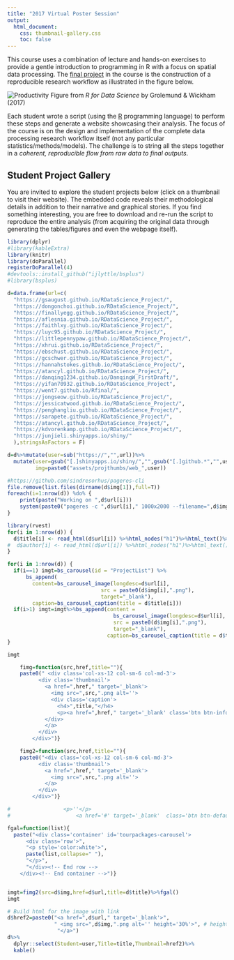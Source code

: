 ```yaml
---
title: "2017 Virtual Poster Session"
output:
  html_document:
    css: thumbnail-gallery.css
    toc: false
---
```


This course uses a combination of lecture and hands-on exercises to provide a gentle introduction to programming in R with a focus on spatial data processing. The [final project](Project.html) in the course is the construction of a reproducible research workflow as illustrated in the figure below.

![Productivity](00_CourseIntroduction/assets/data-science.png)
Figure from _R for Data Science_ by Grolemund & Wickham (2017)

Each student wrote a script (using the [R](https://www.r-project.org/) programming language) to perform these steps and generate a website showcasing their analysis. The focus of the course is on the design and implementation of the complete data processing research workflow itself (not any particular statistics/methods/models). The challenge is to string all the steps together in a _coherent, reproducible flow from raw data to final outputs_.  

## Student Project Gallery

You are invited to explore the student projects below (click on a thumbnail to visit their website).  The embedded code reveals their methodological details in addition to their narrative and graphical stories.   If you find something interesting, you are free to download and re-run the script to reproduce the entire analysis (from acquiring the original data through generating the tables/figures and even the webpage itself).


```r
library(dplyr)
#library(kableExtra)
library(knitr)
library(doParallel)
registerDoParallel(4)
#devtools::install_github("ijlyttle/bsplus")
#library(bsplus)

d=data.frame(url=c(
  "https://gsaugust.github.io/RDataScience_Project/",
  "https://dongonchoi.github.io/RDataScience_Project/",
  "https://finallyegg.github.io/RDataScience_Project/",
  "https://aflesnia.github.io/RDataScience_Project/",
  "https://faithlxy.github.io/RDataScience_Project/",
  "https://luyc95.github.io/RDataScience_Project/",
  "https://littlepennypaw.github.io/RDataScience_Project/",
  "https://xhrui.github.io/RDataScience_Project/",
  "https://ebschust.github.io/RDataScience_Project/",
  "https://gcschwer.github.io/RDataScience_Project/",
  "https://hannahstokes.github.io/RDataScience_Project/",
  "https://atancyl.github.io/RDataScience_Project/",
  "https://danqing1234.github.io/DanqingW_FirstDraft/",
  "https://yifan70932.github.io/RDataScience_Project",
  "https://went7.github.io/Rfinal/",
  "https://jongseow.github.io/RDataScience_Project/",
  "https://jessicatwood.github.io/RDataScience_Project/",
  "https://penghangliu.github.io/RDataScience_Project/",
  "https://sarapete.github.io/RDataScience_Project/",
  "https://atancyl.github.io/RDataScience_Project/",
  "https://kdvorenkamp.github.io/RDataScience_Project/",
  "https://junjieli.shinyapps.io/shiny/"
  ),stringsAsFactors = F)

d=d%>%mutate(user=sub("https://","",url))%>%
  mutate(user=gsub("[.]shinyapps.io/shiny/","",gsub("[.]github.*","",user)),
         img=paste0("assets/projthumbs/web_",user))
```

```r
#https://github.com/sindresorhus/pageres-cli
file.remove(list.files(dirname(d$img[1]),full=T))
foreach(i=1:nrow(d)) %do% {
    print(paste("Working on ",d$url[i]))
    system(paste0("pageres -c ",d$url[i]," 1000x2000 --filename=",d$img[i]))
}
```

```r
library(rvest)
for(i in 1:nrow(d)) {
  d$title[i] <- read_html(d$url[i]) %>%html_nodes("h1")%>%html_text()%>%first()
#  d$author[i] <- read_html(d$url[i]) %>%html_nodes("h1")%>%html_text()%>%first()
}
```


```r
for(i in 1:nrow(d)) {
  if(i==1) imgt=bs_carousel(id = "ProjectList") %>% 
      bs_append(
        content=bs_carousel_image(longdesc=d$url[i],
                              src = paste0(d$img[i],".png"),
                              target="_blank"),
        caption=bs_carousel_caption(title = d$title[i]))
  if(i>1) imgt=imgt%>%bs_append(content = 
                                  bs_carousel_image(longdesc=d$url[i],
                                  src = paste0(d$img[i],".png"),
                                  target="_blank"),
                                caption=bs_carousel_caption(title = d$title[i]))
}

imgt
```


```r
 
    fimg=function(src,href,title=""){
    paste0(" <div class='col-xs-12 col-sm-6 col-md-3'>
          <div class='thumbnail'>
            <a href=",href," target='_blank'>
              <img src=",src,".png alt=''>
              <div class='caption'>
                <h4>",title,"</h4>
                <p><a href=",href," target='_blank' class='btn btn-info btn-xs' role='button'>Webpage</a> 
            </div>
            </a>
          </div>
        </div>")}

    fimg2=function(src,href,title=""){
    paste0("<div class='col-xs-12 col-sm-6 col-md-3'>
          <div class='thumbnail'>
            <a href=",href," target='_blank'>
              <img src=",src,".png alt=''>
            </a>
          </div>
        </div>")}

#                 <p>''</p>
#                     <a href='#' target='_blank'  class='btn btn-default btn-xs' role='button'>Github</a></p>

fgal=function(list){
  paste("<div class='container' id='tourpackages-carousel'>
      <div class='row'>",
      "<p style='color:white'>",
      paste(list,collapse=" "),
      "</p>",
      "</div><!-- End row -->
    </div><!-- End container -->")}


imgt=fimg2(src=d$img,href=d$url,title=d$title)%>%fgal()
imgt

```

```r
# Build html for the image with link
d$href2=paste0("<a href=",d$url," target='_blank'>",
               " <img src=",d$img,".png alt='' height='30%'>", # height='50%'
                "</a>") 
d%>%
  dplyr::select(Student=user,Title=title,Thumbnail=href2)%>%
  kable()
```